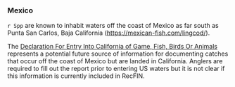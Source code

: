 ### Mexico

`r Spp` are known to inhabit waters off the coast of Mexico as far south as
Punta San Carlos, Baja California
([https://mexican-fish.com/lingcod/](https://mexican-fish.com/lingcod/)).

The [Declaration For Entry Into California of Game, Fish, Birds Or Animals](https://wildlife.ca.gov/Enforcement/Entry-Declaration)
represents a potential future source of information for documenting
catches that occur off the coast of Mexico but are landed in California.
Anglers are required to fill out the report prior to entering US waters
but it is not clear if this information is currently included in RecFIN.
